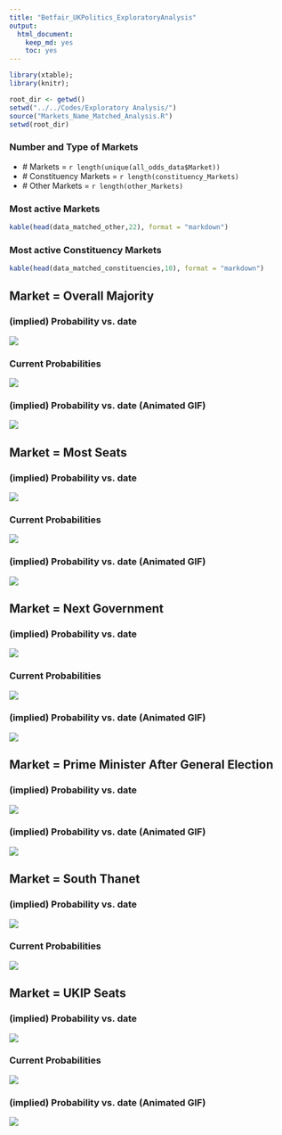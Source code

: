 ```yaml
---
title: "Betfair_UKPolitics_ExploratoryAnalysis"
output:
  html_document:
    keep_md: yes
    toc: yes
---
```


```r
library(xtable);
library(knitr);

root_dir <- getwd()
setwd("../../Codes/Exploratory Analysis/")
source("Markets_Name_Matched_Analysis.R")
setwd(root_dir)
```

### Number and Type of Markets

- \# Markets = `r length(unique(all_odds_data$Market))`
- \# Constituency Markets = `r length(constituency_Markets)`
- \# Other Markets = `r length(other_Markets)`

### Most active Markets

```r
kable(head(data_matched_other,22), format = "markdown")
```

### Most active Constituency Markets

```r
kable(head(data_matched_constituencies,10), format = "markdown")
```

## Market = Overall Majority

### (implied) Probability vs. date

![](../../Outputs/Majority Market/Majority_Market_Prob_ErrorbarON.png)

### Current Probabilities

![](../../Outputs/Majority Market/Majority_Market_Prob_Ternary_Currnet.PNG)

### (implied) Probability vs. date (Animated GIF)

![](../../Outputs/Majority Market/Majority_Market_Prob_Animated.gif)

## Market = Most Seats

### (implied) Probability vs. date

![](../../Outputs/Most Seats Market/Most_Seats_Market_Prob_ErrorbarON.png)

### Current Probabilities

![](../../Outputs/Most Seats Market/Most_Seats_Market_Prob_Ternary_Currnet.PNG)

### (implied) Probability vs. date (Animated GIF)

![](../../Outputs/Most Seats Market/Most_Seats_Market_Prob_Animated.gif)

## Market = Next Government

### (implied) Probability vs. date

![](../../Outputs/Next Government Market/NextGovernment_Market_Prob_ErrorbarON.png)

### Current Probabilities

![](../../Outputs/Next Government Market/NextGovernment_Market_Prob_Ternary_Currnet.PNG)

### (implied) Probability vs. date (Animated GIF)

![](../../Outputs/Next Government Market/NextGovernment_Market_Prob_Animated.gif)


## Market = Prime Minister After General Election

### (implied) Probability vs. date

![](../../Outputs/PM After Election/PM_AfterElection_Market_Prob_ErrorbarON_Top2.png)

### (implied) Probability vs. date (Animated GIF)

![](../../Outputs/PM After Election/PM_AfterElection_Market_Prob_Animated.gif)


## Market = South Thanet

### (implied) Probability vs. date

![](../../Outputs/South Thanet Market/SouthThanet_Market_Prob_ErrorbarOFF.png)

### Current Probabilities

![](../../Outputs/South Thanet Market/SouthThanet_Market_Prob_Ternary_Currnet.PNG)

## Market = UKIP Seats

### (implied) Probability vs. date

![](../../Outputs/UKIP Seats Market/UKIP_Seats_Market_Prob_ErrorbarON.png)

### Current Probabilities

![](../../Outputs/UKIP Seats Market/UKIP_Seats_Market_Prob_Ternary_Currnet.PNG)

### (implied) Probability vs. date (Animated GIF)

![](../../Outputs/UKIP Seats Market/UKIP_Seats_Market_Prob_Animated.gif)







